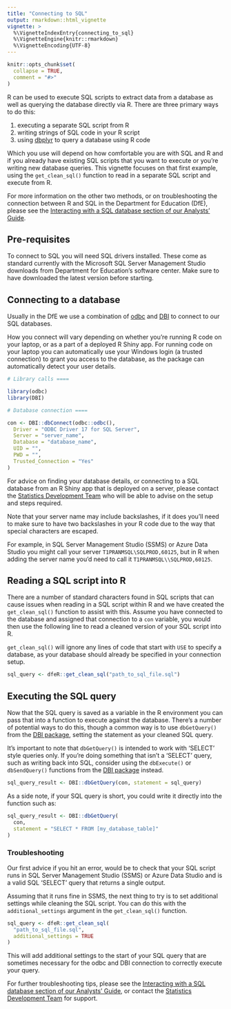 ---
title: "Connecting to SQL"
output: rmarkdown::html_vignette
vignette: >
  %\VignetteIndexEntry{connecting_to_sql}
  %\VignetteEngine{knitr::rmarkdown}
  %\VignetteEncoding{UTF-8}
---

```{r, include = FALSE}
knitr::opts_chunk$set(
  collapse = TRUE,
  comment = "#>"
)
```

R can be used to execute SQL scripts to extract data from a database as well as querying the database directly via R. There are three primary ways to do this:

1. executing a separate SQL script from R
2. writing strings of SQL code in your R script
3. using [dbplyr](https://dbplyr.tidyverse.org/) to query a database using R code

Which you use will depend on how comfortable you are with SQL and R and if you already have existing SQL scripts that you want to execute or you’re writing new database queries. This vignette focuses on that first example, using the `get_clean_sql()` function to read in a separate SQL script and execute from R.

For more information on the other two methods, or on troubleshooting the connection between R and SQL in the Department for Education (DfE), please see the [Interacting with a SQL database section of our Analysts' Guide](https://dfe-analytical-services.github.io/analysts-guide/learning-development/r.html#interacting-with-a-sql-database-from-within-r-scripts).

## Pre-requisites

To connect to SQL you will need SQL drivers installed. These come as standard currently with the Microsoft SQL Server Management Studio downloads from Department for Education's software center. Make sure to have downloaded the latest version before starting.

## Connecting to a database

Usually in the DfE we use a combination of [odbc](https://odbc.r-dbi.org/) and [DBI](https://dbi.r-dbi.org/) to connect to our SQL databases.

How you connect will vary depending on whether you're running R code on your laptop, or as a part of a deployed R Shiny app. For running code on your laptop you can automatically use your Windows login (a trusted connection) to grant you access to the database, as the package can automatically detect your user details.

```{r local connection, eval=FALSE}
# Library calls ====

library(odbc)
library(DBI)

# Database connection ====

con <- DBI::dbConnect(odbc::odbc(),
  Driver = "ODBC Driver 17 for SQL Server",
  Server = "server_name",
  Database = "database_name",
  UID = "",
  PWD = "",
  Trusted_Connection = "Yes"
)
```

For advice on finding your database details, or connecting to a SQL database from an R Shiny app that is deployed on a server, please contact the [Statistics Development Team](mailto:statistics.development@education.gov.uk) who will be able to advise on the setup and steps required.

Note that your server name may include backslashes, if it does you'll need to make sure to have two backslashes in your R code due to the way that special characters are escaped. 

For example, in SQL Server Management Studio (SSMS) or Azure Data Studio you might call your server `T1PRANMSQL\SQLPROD,60125`, but in R when adding the server name you'd need to call it `T1PRANMSQL\\SQLPROD,60125`.

## Reading a SQL script into R

There are a number of standard characters found in SQL scripts that can cause issues when reading in a SQL script within R and we have created the `get_clean_sql()` function to assist with this. Assume you have connected to the database and assigned that connection to a `con` variable, you would then use the following line to read a cleaned version of your SQL script into R.

`get_clean_sql()` will ignore any lines of code that start with `USE` to specify a database, as your database should already be specified in your connection setup.

```{r reading clean sql, eval=FALSE}
sql_query <- dfeR::get_clean_sql("path_to_sql_file.sql")
```

## Executing the SQL query

Now that the SQL query is saved as a variable in the R environment you can pass that into a function to execute against the database. There's a number of potential ways to do this, though a common way is to use `dbGetQuery()` from the [DBI package](https://dbi.r-dbi.org/), setting the statement as your cleaned SQL query.

It's important to note that `dbGetQuery()` is intended to work with 'SELECT' style queries only. If you're doing something that isn't a 'SELECT' query, such as writing back into SQL, consider using the `dbExecute()` or `dbSendQuery()` functions from the [DBI package](https://dbi.r-dbi.org/) instead.

```{r executing sql query, eval=FALSE}
sql_query_result <- DBI::dbGetQuery(con, statement = sql_query)
```

As a side note, if your SQL query is short, you could write it directly into the function such as:

```{r executing sql query inline, eval=FALSE}
sql_query_result <- DBI::dbGetQuery(
  con,
  statement = "SELECT * FROM [my_database_table]"
)
```

### Troubleshooting

Our first advice if you hit an error, would be to check that your SQL script runs in SQL Server Management Studio (SSMS) or Azure Data Studio and is a valid SQL 'SELECT' query that returns a single output.

Assuming that it runs fine in SSMS, the next thing to try is to set additional settings while cleaning the SQL script. You can do this with the `additional_settings` argument in the `get_clean_sql()` function.

```{r reading clean sql additional, eval=FALSE}
sql_query <- dfeR::get_clean_sql(
  "path_to_sql_file.sql",
  additional_settings = TRUE
)
```

This will add additional settings to the start of your SQL query that are sometimes necessary for the odbc and DBI connection to correctly execute your query. 

For further troubleshooting tips, please see the [Interacting with a SQL database section of our Analysts' Guide](https://dfe-analytical-services.github.io/analysts-guide/learning-development/r.html#interacting-with-a-sql-database-from-within-r-scripts), or contact the [Statistics Development Team](mailto:statistics.development@education.gov.uk) for support.
